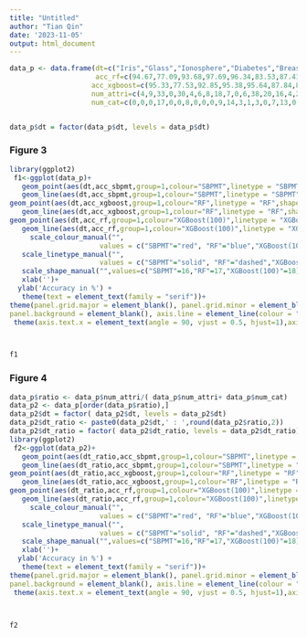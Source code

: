 ---
title: "Untitled"
author: "Tian Qin"
date: '2023-11-05'
output: html_document
---
```{r}

data_p <- data.frame(dt=c("Iris","Glass","Ionosphere","Diabetes","Breast-Cancer","Balance-scale","Australian","Pima-indians","Vehicle","Raisin","Tic-tac-toe","German","Biodegradation","BHP","Diabetic","Banknote","Contraceptive","Obesity","Segments","Waveform+noise","Pendigits","Letter"),size=c(150,214,351,520,569,625,690,768,846,900,958,1000,1051,1075,1151,1372,1473,2111,2310,5000,10000,20000),acc_sbpmt=c(96.00,75.67,92.87,95.96,97.03,95.19,86.39,77.73,82.97,86.44,97.91,74.80,87.59,100,74.02,99.78,55.93,97.39,98.31,86.16,99.38,95.50),
                     acc_rf=c(94.67,77.09,93.68,97.69,96.34,83.53,87.41,76.57,75.30,86.44,99.16,76.20,87.20,100,67.95,99.34,54.16,95.03,97.79,85.36,99.21,96.85),
                    acc_xgboost=c(95.33,77.53,92.85,95.38,95.64,87.84,86.97,75.65,78.25,84.33,98.33,75.70,86.63,100,67.86,98.69,52.00,97.49,98.48,85.38,99.18,96.60),
                    num_attri=c(4,9,33,0,30,4,6,8,18,7,0,6,38,20,16,4,2,3,19,40,16,16),
                    num_cat=c(0,0,0,17,0,0,8,0,0,0,9,14,3,1,3,0,7,13,0,0,0,0))


data_p$dt = factor(data_p$dt, levels = data_p$dt)

```


### Figure 3

```{r}
library(ggplot2)
 f1<-ggplot(data_p)+
   geom_point(aes(dt,acc_sbpmt,group=1,colour="SBPMT",linetype = "SBPMT",shape="SBPMT"),size=2)+
   geom_line(aes(dt,acc_sbpmt,group=1,colour="SBPMT",linetype = "SBPMT",shape="SBPMT"),size=1) +
geom_point(aes(dt,acc_xgboost,group=1,colour="RF",linetype = "RF",shape="RF"),size=2)+
   geom_line(aes(dt,acc_xgboost,group=1,colour="RF",linetype = "RF",shape="RF"),size=1)+
geom_point(aes(dt,acc_rf,group=1,colour="XGBoost(100)",linetype = "XGBoost(100)",shape="XGBoost(100)"),size=2.5)+
   geom_line(aes(dt,acc_rf,group=1,colour="XGBoost(100)",linetype = "XGBoost(100)",shape="XGBoost(100)"),size=1)+
     scale_colour_manual("", 
                      values = c("SBPMT"="red", "RF"="blue","XGBoost(100)"="orange")) +
   scale_linetype_manual("", 
                      values = c("SBPMT"="solid", "RF"="dashed","XGBoost(100)"="twodash"))+
   scale_shape_manual("",values=c("SBPMT"=16,"RF"=17,"XGBoost(100)"=18))+
   xlab('')+
  ylab('Accuracy in %') +
   theme(text = element_text(family = "serif"))+
theme(panel.grid.major = element_blank(), panel.grid.minor = element_blank(),
panel.background = element_blank(), axis.line = element_line(colour = "black"),panel.border  = element_rect(color = "black",fill = NA,size = 1))+
 theme(axis.text.x = element_text(angle = 90, vjust = 0.5, hjust=1),axis.ticks.length=unit(.25, "cm"), legend.position=c(0.9,0.25),legend.key = element_rect(colour = NA, fill = NA))



f1

```

### Figure 4

```{r}
data_p$ratio <- data_p$num_attri/( data_p$num_attri+ data_p$num_cat)
data_p2 <- data_p[order(data_p$ratio),]
data_p2$dt = factor( data_p2$dt, levels = data_p2$dt)
data_p2$dt_ratio <- paste0(data_p2$dt,' : ',round(data_p2$ratio,2))
data_p2$dt_ratio = factor( data_p2$dt_ratio, levels = data_p2$dt_ratio)
library(ggplot2)
 f2<-ggplot(data_p2)+
   geom_point(aes(dt_ratio,acc_sbpmt,group=1,colour="SBPMT",linetype = "SBPMT",shape="SBPMT"),size=2)+
   geom_line(aes(dt_ratio,acc_sbpmt,group=1,colour="SBPMT",linetype = "SBPMT",shape="SBPMT"),size=1) +
geom_point(aes(dt_ratio,acc_xgboost,group=1,colour="RF",linetype = "RF",shape="RF"),size=2)+
   geom_line(aes(dt_ratio,acc_xgboost,group=1,colour="RF",linetype = "RF",shape="RF"),size=1)+
geom_point(aes(dt_ratio,acc_rf,group=1,colour="XGBoost(100)",linetype = "XGBoost(100)",shape="XGBoost(100)"),size=2.5)+
   geom_line(aes(dt_ratio,acc_rf,group=1,colour="XGBoost(100)",linetype = "XGBoost(100)",shape="XGBoost(100)"),size=1)+
     scale_colour_manual("", 
                      values = c("SBPMT"="red", "RF"="blue","XGBoost(100)"="orange")) +
   scale_linetype_manual("", 
                      values = c("SBPMT"="solid", "RF"="dashed","XGBoost(100)"="twodash"))+
   scale_shape_manual("",values=c("SBPMT"=16,"RF"=17,"XGBoost(100)"=18))+
   xlab('')+
  ylab('Accuracy in %') +
   theme(text = element_text(family = "serif"))+
theme(panel.grid.major = element_blank(), panel.grid.minor = element_blank(),
panel.background = element_blank(), axis.line = element_line(colour = "black"),panel.border  = element_rect(color = "black",fill = NA,size = 1))+
 theme(axis.text.x = element_text(angle = 90, vjust = 0.5, hjust=1),axis.ticks.length=unit(.25, "cm"), legend.position=c(0.9,0.25),legend.key = element_rect(colour = NA, fill = NA))



f2

```
